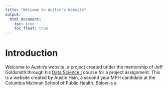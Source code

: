 ---
title: "Welcome to Austin's Website"
output: 
  html_document:
    toc: true
    toc_float: true
---
# Introduction

Welcome to Austin's website, a project created under the mentorship of Jeff Goldsmith through his [Data Science I](https://p8105.com/index.html) course for a project assignment.
This is a website created by Austin Hsin, a second year MPH candidate at the Columbia Mailman School of Public Health. Below is a 

